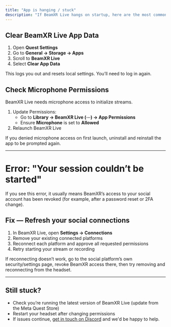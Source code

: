 ```yaml
---
title: "App is hanging / stuck"
description: "If BeamXR Live hangs on startup, here are the most common fixes."
---
```


## Clear BeamXR Live App Data

1. Open **Quest Settings**
2. Go to **General → Storage → Apps**
3. Scroll to **BeamXR Live**
4. Select **Clear App Data**

<Info>
  This logs you out and resets local settings. You’ll need to log in again.
</Info>

## Check Microphone Permissions

BeamXR Live needs microphone access to initialize streams.

1. Update Permissions:
   - Go to **Library → BeamXR Live (⋯) → App Permissions**
   - Ensure **Microphone** is set to **Allowed**
2. Relaunch BeamXR Live

<Info>
  If you denied microphone access on first launch, uninstall and reinstall the app to be prompted again.
</Info>

---

# Error: "Your session couldn’t be started"

If you see this error, it usually means BeamXR’s access to your social account has been revoked (for example, after a password reset or 2FA change).

## Fix — Refresh your social connections

1. In BeamXR Live, open **Settings → Connections**
2. Remove your existing connected platforms
3. Reconnect each platform and approve all requested permissions
4. Retry starting your stream or recording

<Info>
  If reconnecting doesn’t work, go to the social platform’s own security/settings page, revoke BeamXR access there, then try removing and reconnecting from the headset.
</Info>

---

## Still stuck?

- Check you’re running the latest version of BeamXR Live (update from the Meta Quest Store)
- Restart your headset after changing permissions
- If issues continue, [get in touch on Discord](https://discord.gg/beamxr) and we'd be happy to help.